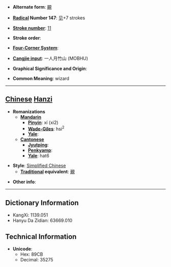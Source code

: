 * '''Alternate form''': [[覡]]

* '''[[Wiktionary:Chinese radical index| Radical]] Number 147''': [[Wiktionary:Chinese radical index 见|见]]+7 strokes

* '''[[Wiktionary:Chinese total strokes index|Stroke number]]''': [[Wiktionary:Chinese total strokes index 11|11]]

* '''Stroke order''': 

* '''[[Wiktionary:Chinese four corner index|Four-Corner System]]''': 

* '''[[Wiktionary:Chinese Cangjie index|Cangjie input]]''': 一人月竹山 (MOBHU)

* '''Graphical Significance and Origin''': 

* '''Common Meaning''': wizard

----

== [[Chinese]] [[Hanzi]] ==

* '''Romanizations'''
** '''[[Mandarin]]'''
*** '''[[Pinyin]]''': xí (xi2)
*** '''[[Wade-Giles]]''': hsi<sup>2</sup>
*** '''[[Yale]]''': 
** '''[[Cantonese]]'''
*** '''[[Jyutping]]''':
*** '''[[Penkyamp]]''': 
*** '''[[Yale]]''': hat6

* '''Style''': [[Simplified Chinese]] 
** '''[[Traditional Chinese|Traditional]] equivalent''': [[覡]]

* '''Other info''': 

----

== Dictionary Information ==

* KangXi: 1139.051
* Hanyu Da Zidian: 63669.010

== Technical Information ==

* '''Unicode''':
** Hex: 89CB
** Decimal: 35275